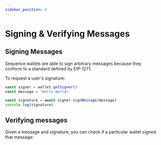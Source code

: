 ```yaml
---
sidebar_position: 4
---
```


# Signing & Verifying Messages

## Signing Messages

Sequence wallets are able to sign arbitrary messages because they conform to a standard defined by EIP-1271.

To request a user's signature:

```ts
const signer = wallet.getSigner()
const message = 'Hello World!'

const signature = await signer.signMessage(message)
console.log(signature)
```

## Verifying messages

Given a message and signature, you can check if a particular wallet signed that message:

```ts
```
